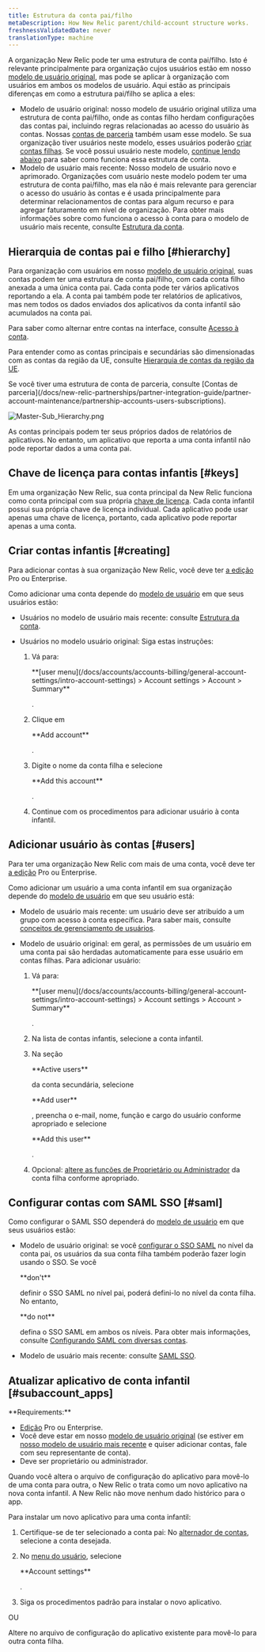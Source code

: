 ```yaml
---
title: Estrutura da conta pai/filho
metaDescription: How New Relic parent/child-account structure works.
freshnessValidatedDate: never
translationType: machine
---
```


A organização New Relic pode ter uma estrutura de conta pai/filho. Isto é relevante principalmente para organização cujos usuários estão em nosso [modelo de usuário original](/docs/accounts/original-accounts-billing/original-product-based-pricing/overview-user-models), mas pode se aplicar à organização com usuários em ambos os modelos de usuário. Aqui estão as principais diferenças em como a estrutura pai/filho se aplica a eles:

* Modelo de usuário original: nosso modelo de usuário original utiliza uma estrutura de conta pai/filho, onde as contas filho herdam configurações das contas pai, incluindo regras relacionadas ao acesso do usuário às contas. Nossas [contas de parceria](/docs/new-relic-partnerships/partner-integration-guide/partner-account-maintenance/partnership-accounts-users-subscriptions) também usam esse modelo. Se sua organização tiver usuários neste modelo, esses usuários poderão [criar contas filhas](#creating). Se você possui usuário neste modelo, [continue lendo abaixo](#hierarchy) para saber como funciona essa estrutura de conta.
* Modelo de usuário mais recente: Nosso modelo de usuário novo e aprimorado. Organizações com usuário neste modelo podem ter uma estrutura de conta pai/filho, mas ela não é mais relevante para gerenciar o acesso do usuário às contas e é usada principalmente para determinar relacionamentos de contas para algum recurso e para agregar faturamento em nível de organização. Para obter mais informações sobre como funciona o acesso à conta para o modelo de usuário mais recente, consulte [Estrutura da conta](/docs/accounts/accounts-billing/account-structure/new-relic-account-structure).

## Hierarquia de contas pai e filho [#hierarchy]

Para organização com usuários em nosso [modelo de usuário original](#requirements), suas contas podem ter uma estrutura de conta pai/filho, com cada conta filho anexada a uma única conta pai. Cada conta pode ter vários aplicativos reportando a ela. A conta pai também pode ter relatórios de aplicativos, mas nem todos os dados enviados dos aplicativos da conta infantil são acumulados na conta pai.

Para saber como alternar entre contas na interface, consulte [Acesso à conta](/docs/accounts/accounts-billing/general-account-settings/factors-affecting-access-features-data#account-access).

Para entender como as contas principais e secundárias são dimensionadas com as contas da região da UE, consulte [Hierarquia de contas da região da UE](/docs/using-new-relic/welcome-new-relic/getting-started/introduction-eu-region-data-center#global-account-hierarchy).

<Callout variant="tip">
  Se você tiver uma estrutura de conta de parceria, consulte [Contas de parceria](/docs/new-relic-partnerships/partner-integration-guide/partner-account-maintenance/partnership-accounts-users-subscriptions).
</Callout>

<img
  title="Master-Sub_Hierarchy.png"
  alt="Master-Sub_Hierarchy.png"
  src="/images/accounts_diagram_parent-child-account-structure.webp"
/>

<figcaption>
  As contas principais podem ter seus próprios dados de relatórios de aplicativos. No entanto, um aplicativo que reporta a uma conta infantil não pode reportar dados a uma conta pai.
</figcaption>

## Chave de licença para contas infantis [#keys]

Em uma organização New Relic, sua conta principal da New Relic funciona como conta principal com sua própria [chave de licença](/docs/apis/intro-apis/new-relic-api-keys/#ingest-license-key). Cada conta infantil possui sua própria chave de licença individual. Cada aplicativo pode usar apenas uma chave de licença, portanto, cada aplicativo pode reportar apenas a uma conta.

## Criar contas infantis [#creating]

Para adicionar contas à sua organização New Relic, você deve ter [a edição](/docs/accounts/accounts-billing/new-relic-one-pricing-billing/new-relic-one-pricing-billing/#editions) Pro ou Enterprise.

Como adicionar uma conta depende do [modelo de usuário](/docs/accounts/original-accounts-billing/original-users-roles/overview-user-models) em que seus usuários estão:

* Usuários no modelo de usuário mais recente: consulte [Estrutura da conta](/docs/accounts/accounts-billing/account-structure/new-relic-account-structure/#new-model).

* Usuários no modelo usuário original: Siga estas instruções:

  1. Vá para:

     <DNT>
       **[user menu](/docs/accounts/accounts-billing/general-account-settings/intro-account-settings) > Account settings > Account > Summary**
     </DNT>

     .

  2. Clique em

     <DNT>
       **Add account**
     </DNT>

     .

  3. Digite o nome da conta filha e selecione

     <DNT>
       **Add this account**
     </DNT>

     .

  4. Continue com os procedimentos para adicionar usuário à conta infantil.

## Adicionar usuário às contas [#users]

Para ter uma organização New Relic com mais de uma conta, você deve ter [a edição](/docs/accounts/accounts-billing/new-relic-one-pricing-billing/new-relic-one-pricing-billing/#editions) Pro ou Enterprise.

Como adicionar um usuário a uma conta infantil em sua organização depende do [modelo de usuário](/docs/accounts/original-accounts-billing/original-users-roles/overview-user-models) em que seu usuário está:

* Modelo de usuário mais recente: um usuário deve ser atribuído a um grupo com acesso à conta específica. Para saber mais, consulte [conceitos de gerenciamento de usuários](/docs/accounts/accounts-billing/new-relic-one-user-management/user-management-concepts#understand-concepts).

* Modelo de usuário original: em geral, as permissões de um usuário em uma conta pai são herdadas automaticamente para esse usuário em contas filhas. Para adicionar usuário:

  1. Vá para:

     <DNT>
       **[user menu](/docs/accounts/accounts-billing/general-account-settings/intro-account-settings) > Account settings > Account > Summary**
     </DNT>

     .

  2. Na lista de contas infantis, selecione a conta infantil.

  3. Na seção

     <DNT>
       **Active users**
     </DNT>

     da conta secundária, selecione

     <DNT>
       **Add user**
     </DNT>

     , preencha o e-mail, nome, função e cargo do usuário conforme apropriado e selecione

     <DNT>
       **Add this user**
     </DNT>

     .

  4. Opcional: [altere as funções de Proprietário ou Administrador](/docs/accounts-partnerships/accounts/account-setup/adding-updating-users) da conta filha conforme apropriado.

## Configurar contas com SAML SSO [#saml]

Como configurar o SAML SSO dependerá do [modelo de usuário](/docs/accounts/original-accounts-billing/original-users-roles/overview-user-models) em que seus usuários estão:

* Modelo de usuário original: se você [configurar o SSO SAML](/docs/accounts-partnerships/accounts/saml-single-sign/setting-sso) no nível da conta pai, os usuários da sua conta filha também poderão fazer login usando o SSO. Se você

  <DNT>
    **don't**
  </DNT>

  definir o SSO SAML no nível pai, poderá defini-lo no nível da conta filha. No entanto,

  <DNT>
    **do not**
  </DNT>

  defina o SSO SAML em ambos os níveis. Para obter mais informações, consulte [Configurando SAML com diversas contas](/docs/accounts-partnerships/accounts/saml-single-sign/configuring-saml-multiple-accounts).

* Modelo de usuário mais recente: consulte [SAML SSO](/docs/accounts/accounts-billing/new-relic-one-user-management/authentication-domains-saml-sso-scim-more).

## Atualizar aplicativo de conta infantil [#subaccount_apps]

<DNT>
  **Requirements:**
</DNT>

* [Edição](/docs/accounts/accounts-billing/new-relic-one-pricing-billing/new-relic-one-pricing-billing/#editions) Pro ou Enterprise.
* Você deve estar em nosso [modelo de usuário original](/docs/accounts/original-accounts-billing/original-users-roles/overview-user-models) (se estiver em [nosso modelo de usuário mais recente](/docs/accounts/original-accounts-billing/original-users-roles/overview-user-models) e quiser adicionar contas, fale com seu representante de conta).
* Deve ser proprietário ou administrador.

Quando você altera o arquivo de configuração do aplicativo para movê-lo de uma conta para outra, o New Relic o trata como um novo aplicativo na nova conta infantil. A New Relic não move nenhum dado histórico para o app.

Para instalar um novo aplicativo para uma conta infantil:

1. Certifique-se de ter selecionado a conta pai: No [alternador de contas](/docs/new-relic-solutions/get-started/glossary/#account-switcher), selecione a conta desejada.

2. No [menu do usuário](/docs/accounts/accounts-billing/general-account-settings/intro-account-settings), selecione

   <DNT>
     **Account settings**
   </DNT>

   .

3. Siga os procedimentos padrão para instalar o novo aplicativo.

OU

Altere <InlinePopover type="licenseKey"/>no arquivo de configuração do aplicativo existente para movê-lo para outra conta filha.
